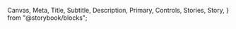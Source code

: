   Canvas,
  Meta,
  Title,
  Subtitle,
  Description,
  Primary,
  Controls,
  Stories,
  Story,
} from "@storybook/blocks";


<Meta of={PriceLockupStories} />
<Title />

`import {PriceLockup} from '@nds_core/nds'`

### PROPS & METHODS

<Controls />

### Usage Criteria

- `PriceLockup` is available in three different sizes:
  - Use `small` for pricing in product catalogue pages (not in cards)
  - Use `medium` for pricing in product compare cards
  - Use `large` for pricing in banners and promo cards
- Sizes refer to the relative size of text within `PriceLockup` rather than viewport
  - The large `PriceLockup` displays responsively based on viewport
  - Must not display `bottomText` in large `PriceLockup`
- Must use the `price` prop to provide monetary value
- Use `rateText` prop to provide month or year
- Use `topText` and `bottomText` props to provide additional information
- Align the currency sign to the right when displaying prices in French
- Use `strikethrough` prop for price savings comparison
  - If using `strikethrough` prop, it must be accompanied by corresponding `a11yText` to be used by screen readers
  - `strikethrough` price must be smaller than the discounted price
- Use `a11yText` prop to support screen reader when text is not reader-friendly
  - Problem: if the component shows "\$25/mo.", screen reader will read: "dollar 25 slash mo"
  - Solution: supply component with `a11yText="25 dollars per month"`. Screen reader will now read: "25 dollars per month" and ignore visual text

### Strikethrough Usage Criteria

- Usage: To visually show a discounted price next to a non-strikethrough price
- Placement: Must be placed in close proximity to the product
- If using `strikethrough` prop, it must be accompanied by corresponding `a11yText` to be used by screen readers
- a11yText will override strikethrough price, so it must include price (ie. "was 50 dollars per month")

<Canvas of={PriceLockupStories.StartingPrice} />

<Canvas of={PriceLockupStories.Standard} />

### Example use case for `small` strikethrough option

- to be used with `medium` discounted price

<Canvas of={PriceLockupStories.WithStrikeThrough} />

### Example use case for `medium` strikethrough option

- to be used with `large` discounted price
- to be used in campaign banners
- not for use in cards

<Canvas of={PriceLockupStories.WithMediumStrikeThrough} />

### PriceLockup with FootnoteLink

**Usage criteria**

- Group multiple `FootnoteLinks` together
  - Must not display `FootnoteLinks` in both `rateText` and `bottomText`
- `FootnoteLink` should always be the last element displayed in `PriceLockup`
- Maximum of 3 `FootnoteLinks` may display inline with the `price` or `rateText`
  - Display in the same line as the `price`, `rateText` or `bottomText` when there’s available space
  - Display with `rateText` or `bottomText`, whichever is the last element
- If there are more than 3 `FootnoteLinks`
  - Display `FootnoteLinks` as the last element (bottom) of `PriceLockup`

<Canvas of={PriceLockupStories.WithFootnoteLinkStandard} />
<Canvas of={PriceLockupStories.WithFootnoteLink} />
<Canvas of={PriceLockupStories.WithFootnoteLinkOtherExample} />
